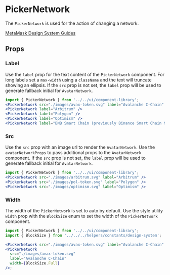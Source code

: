 

# PickerNetwork

The `PickerNetwork` is used for the action of changing a network.

[MetaMask Design System Guides](https://www.notion.so/MetaMask-Design-System-Guides-Design-f86ecc914d6b4eb6873a122b83c12940)

<Canvas>
  <Story id="components-componentlibrary-pickernetwork--default-story" />
</Canvas>

## Props

<ArgsTable of={PickerNetwork} />

### Label

Use the `label` prop for the text content of the `PickerNetwork` component. For long labels set a `max-width` using a `className` and the text will truncate showing an ellipsis. If the `src` prop is not set, the `label` prop will be used to generate fallback initial for `AvatarNetwork`.

<Canvas>
  <Story id="components-componentlibrary-pickernetwork--label" />
</Canvas>

```jsx
import { PickerNetwork } from '../../ui/component-library';
<PickerNetwork src="./images/avax-token.svg" label="Avalanche C-Chain" />
<PickerNetwork label="Arbitrum" />
<PickerNetwork label="Polygon" />
<PickerNetwork label="Optimism" />
<PickerNetwork label="BNB Smart Chain (previously Binance Smart Chain Mainnet)" style={{ maxWidth: '200px' }} />
```

### Src

Use the `src` prop with an image url to render the `AvatarNetwork`. Use the `avatarNetworkProps` to pass additional props to the `AvatarNetwork` component. If the `src` prop is not set, the `label` prop will be used to generate fallback initial for `AvatarNetwork`.

<Canvas>
  <Story id="components-componentlibrary-pickernetwork--src" />
</Canvas>

```jsx
import { PickerNetwork } from '../../ui/component-library';
<PickerNetwork src="./images/arbitrum.svg" label="Arbitrum" />
<PickerNetwork src="./images/pol-token.svg" label="Polygon" />
<PickerNetwork src="./images/optimism.svg" label="Optimism" />
```

### Width

The width of the `PickerNetwork` is set to auto by default. Use the style utility `width` prop with the `BlockSize` enum to set the width of the `PickerNetwork` component.

<Canvas>
  <Story id="components-componentlibrary-pickernetwork--width" />
</Canvas>

```jsx
import { PickerNetwork } from '../../ui/component-library';
import { BlockSize } from '../../../helpers/constants/design-system';

<PickerNetwork src="./images/avax-token.svg" label="Avalanche C-Chain" />;
<PickerNetwork
  src="./images/avax-token.svg"
  label="Avalanche C-Chain"
  width={BlockSize.Full}
/>;
```
